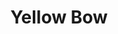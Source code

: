 ---
title: "Yellow Bow"
meta_title: "Yellow Bow craft"
description: "Craft de Yellow Bow"
rank: "e"
draft: false
name: "Yellow Bow"
recipe_img: "https://wiki.pokexgames.com/images/c/c9/Yellow_Bow.png"
level: 10
craft_time: 180
result: 1
value_npc: 1
ingredients:
  - name: "Mushroom"
    quantity: 3
    item_img: "https://wiki.pokexgames.com/images/8/8c/Mushroom.png"
    value_npc: 1
  - name: "Style Point"
    quantity: 200
    item_img: "https://wiki.pokexgames.com/images/e/e0/Style_point.png"
    value_npc: 1
---